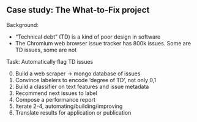 ## Case study: The What-to-Fix project

Background:

- "Technical debt" (TD) is a kind of poor design in software
- The Chromium web browser issue tracker has 800k issues. Some are TD issues, some are not

Task: Automatically flag TD issues

0. Build a web scraper -> mongo database of issues
1. Convince labelers to encode 'degree of TD', not only 0,1
2. Build a classifier on text features and issue metadata
3. Recommend next issues to label
4. Compose a performance report
5. Iterate 2-4, automating/building/improving 
6. Translate results for application or publication

